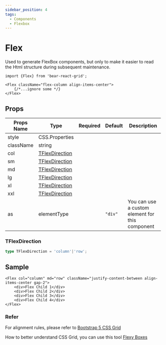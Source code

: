 ```yaml
---
sidebar_position: 4
tags:
  - Components
  - Flexbox
---
```



# Flex

Used to generate FlexBox components, but only to make it easier to read the Html structure during subsequent maintenance.


```tsx
import {Flex} from 'bear-react-grid';

<Flex className="flex-column align-items-center">
    {/*...ignore some */}
</Flex>
```

## Props

| Props Name  | Type                                                    | Required | Default | Description                                                   |
|-------------|---------------------------------------------------------|----------|---------|---------------------------------------------------------------|
| style       | CSS.Properties                                           |          |         |                                                               |
| className   | string                                                   |          |         |                                                               |
| col        | [TFlexDirection](#tflexdirection)  |          |     |   |
| sm         | [TFlexDirection](#tflexdirection)  |          |     |   |
| md         | [TFlexDirection](#tflexdirection)  |          |     |   |
| lg         | [TFlexDirection](#tflexdirection)  |          |     |   |
| xl         | [TFlexDirection](#tflexdirection)  |          |    |   |
| xxl        | [TFlexDirection](#tflexdirection)  |          |    |   |
| as         | elementType                         |          | `"div"` | You can use a custom element for this component                    |


### TFlexDirection
```ts
type TFlexDirection = 'column'|'row';
```


## Sample

```tsx
<Flex col="column" md="row" className="justify-content-between align-items-center gap-2">
    <div>Flex Child 1</div>
    <div>Flex Child 2</div>
    <div>Flex Child 3</div>
    <div>Flex Child 4</div>
</Flex>
```


### Refer

For alignment rules, please refer to [Bootstrap 5 CSS Grid](/blog/flexbox-alignment-memory)

How to better understand CSS Grid, you can use this tool [Flexy Boxes](https://the-echoplex.net/flexyboxes/)
